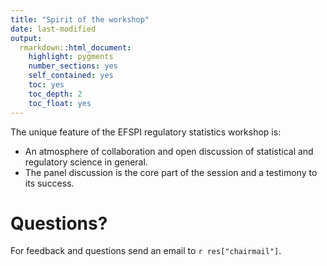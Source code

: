 ```yaml
---
title: "Spirit of the workshop"
date: last-modified
output: 
  rmarkdown::html_document:
    highlight: pygments
    number_sections: yes
    self_contained: yes
    toc: yes
    toc_depth: 2
    toc_float: yes
---
```


The unique feature of the EFSPI regulatory statistics workshop is:

- An atmosphere of collaboration and open discussion of statistical and regulatory science in general.
- The panel discussion is the core part of the session and a testimony to its success.

# Questions?

For feedback and questions send an email to `r res["chairmail"]`.



